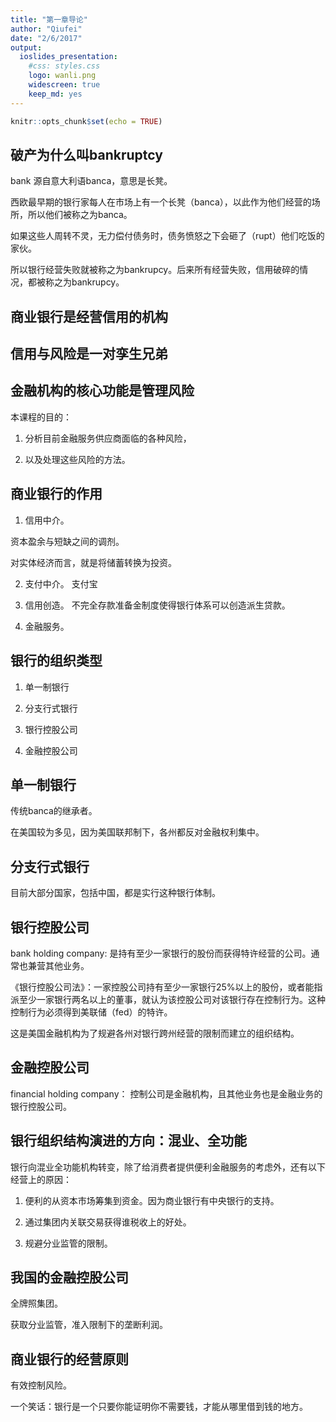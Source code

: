 ```yaml
---
title: "第一章导论"
author: "Qiufei"
date: "2/6/2017"
output:
  ioslides_presentation: 
    #css: styles.css
    logo: wanli.png
    widescreen: true
    keep_md: yes
---
```


```r
knitr::opts_chunk$set(echo = TRUE)
```

## 破产为什么叫bankruptcy ##

bank 源自意大利语banca，意思是长凳。

西欧最早期的银行家每人在市场上有一个长凳（banca），以此作为他们经营的场所，所以他们被称之为banca。

如果这些人周转不灵，无力偿付债务时，债务愤怒之下会砸了（rupt）他们吃饭的家伙。

所以银行经营失败就被称之为bankrupcy。后来所有经营失败，信用破碎的情况，都被称之为bankrupcy。

## 商业银行是经营信用的机构 ##

## 信用与风险是一对孪生兄弟 ##

## 金融机构的核心功能是管理风险 ##

本课程的目的：

1. 分析目前金融服务供应商面临的各种风险，

2. 以及处理这些风险的方法。

## 商业银行的作用 ##

1. 信用中介。

资本盈余与短缺之间的调剂。

对实体经济而言，就是将储蓄转换为投资。

2. 支付中介。
支付宝

3. 信用创造。
不完全存款准备金制度使得银行体系可以创造派生贷款。

4. 金融服务。


## 银行的组织类型 ##

1. 单一制银行

2. 分支行式银行

3. 银行控股公司

4. 金融控股公司

## 单一制银行 ##
传统banca的继承者。

在美国较为多见，因为美国联邦制下，各州都反对金融权利集中。

## 分支行式银行 ##
目前大部分国家，包括中国，都是实行这种银行体制。

## 银行控股公司 ##
bank holding company: 是持有至少一家银行的股份而获得特许经营的公司。通常也兼营其他业务。

《银行控股公司法》：一家控股公司持有至少一家银行25%以上的股份，或者能指派至少一家银行两名以上的董事，就认为该控股公司对该银行存在控制行为。这种控制行为必须得到美联储（fed）的特许。

这是美国金融机构为了规避各州对银行跨州经营的限制而建立的组织结构。

## 金融控股公司 ##
financial holding company：
控制公司是金融机构，且其他业务也是金融业务的银行控股公司。

## 银行组织结构演进的方向：混业、全功能 ##

银行向混业全功能机构转变，除了给消费者提供便利金融服务的考虑外，还有以下经营上的原因：

1. 便利的从资本市场筹集到资金。因为商业银行有中央银行的支持。

2. 通过集团内关联交易获得谁税收上的好处。

3. 规避分业监管的限制。


## 我国的金融控股公司 ##
全牌照集团。

获取分业监管，准入限制下的垄断利润。

## 商业银行的经营原则 ##

有效控制风险。

一个笑话：银行是一个只要你能证明你不需要钱，才能从哪里借到钱的地方。

